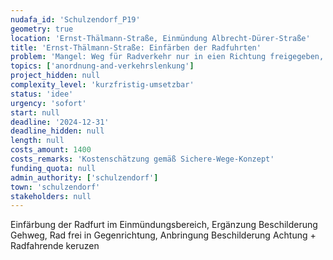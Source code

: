```yaml
---
nudafa_id: 'Schulzendorf_P19'
geometry: true
location: 'Ernst-Thälmann-Straße, Einmündung Albrecht-Dürer-Straße'
title: 'Ernst-Thälmann-Straße: Einfärben der Radfuhrten'
problem: 'Mangel: Weg für Radverkehr nur in eien Richtung freigegeben, Alternative nicht vorhanden'
topics: ['anordnung-and-verkehrslenkung']
project_hidden: null
complexity_level: 'kurzfristig-umsetzbar'
status: 'idee'
urgency: 'sofort'
start: null
deadline: '2024-12-31'
deadline_hidden: null
length: null
costs_amount: 1400
costs_remarks: 'Kostenschätzung gemäß Sichere-Wege-Konzept'
funding_quota: null
admin_authority: ['schulzendorf']
town: 'schulzendorf'
stakeholders: null
---
```


Einfärbung der Radfurt im Einmündungsbereich, Ergänzung Beschilderung Gehweg, Rad frei in Gegenrichtung, Anbringung Beschilderung Achtung + Radfahrende keruzen
